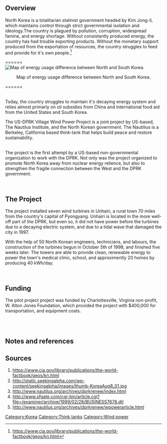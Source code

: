 == Overview  ==

North Korea is a totalitarian stalinist government headed by Kim Jong-il, which maintains control through strict governmental isolation and ideology.The country is plagued by pollution, corruption, widespread famine, and energy shortage. Without consistantly produced energy, the country has had trouble exporting products. Without the monetary support produced from the exportation of resources, the country struggles to feed and provide for it's own people.<ref>https://www.cia.gov/library/publications/the-world-factbook/geos/kn.html</ref> 

====== [[Image:Thumb-KoreaAug8 01.jpg|center|Map of energy usage difference between North and South Korea.]]<center>Map of energy usage difference between North and South Korea.</center>  ======

<br> Today, the country struggles to maintain it's decaying energy system and relies almost primarly on oil subsidies from China and international food aid from the United States and South Korea. 

The US-DPRK Village Wind Power Project is a joint project by US-based, The Nautilus Institute, and the North Korean government. The Nautilius is a Berkeley, California based think-tank that helps build peace and restore sustainability. 

<br> The project is the first attempt by a US-based non-governmental organization to work with the DPRK. Not only was the project organized to promote North Korea away from nuclear energy relience, but also to strengthen the fragile connection between the West and the DPRK government. 

<br> 

== The Project  ==

The project installed seven wind turbines in Unhairi, a rural town 70 miles from the country's capital of Pyongyang. Unhairi is located in the more well-off part of the DPRK, but even so, it did not have power before the turbines due to a decaying electric system, and due to a tidal wave that damaged the city in 1997. 

With the help of 50 North Korean engineers, technicians, and labours, the construction of the turbines begun in October 5th of 1998, and finished five weeks later. The towers are able to provide clean, renewable energy to power the town's medical clinic, school, and approximently 20 homes by producing 40 kWh/day. 

<br> 

== Funding  ==

The pilot project project was funded by Charlottesville, Virginia non-profit, W. Alton Jones Foundation, which provided the project with $400,000 for transportation, and equipment costs. 

<br> 

<br> 

== Notes and references ==
{{reflist}}


== Sources  ==

# https://www.cia.gov/library/publications/the-world-factbook/geos/kn.html
# http://static.seekingalpha.com/wp-content/seekingalpha/images/thumb-KoreaAug8_01.jpg
# http://www.nautilus.org/archives/dprkrenew/index.html
# http://www.sfgate.com/cgi-bin/article.cgi?file=/examiner/archive/1999/02/28/BUSINESS7678.dtl
# http://www.nautilus.org/archives/dprkrenew/wpowerarticle.html<br>

{{attrib class|JMC330 International Mass Communication|May 15, 2010}}

[[Category:Korea]]
[[Category:Think tanks]]
[[Category:Wind power]]